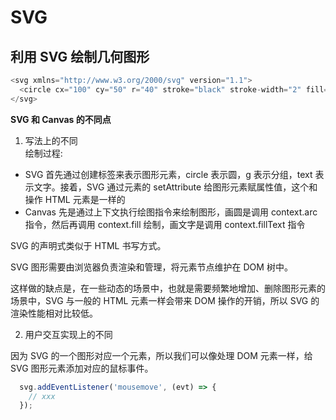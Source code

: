 
# SVG  

## 利用 SVG 绘制几何图形  

<Example />

``` javascript  
<svg xmlns="http://www.w3.org/2000/svg" version="1.1">
  <circle cx="100" cy="50" r="40" stroke="black" stroke-width="2" fill="orange" />
</svg>
```  

**SVG 和 Canvas 的不同点**  

1. 写法上的不同  
绘制过程:  
- SVG 首先通过创建标签来表示图形元素，circle 表示圆，g 表示分组，text 表示文字。接着，SVG 通过元素的 setAttribute 给图形元素赋属性值，这个和操作 HTML 元素是一样的  
- Canvas 先是通过上下文执行绘图指令来绘制图形，画圆是调用 context.arc 指令，然后再调用 context.fill 绘制，画文字是调用 context.fillText 指令  

SVG 的声明式类似于 HTML 书写方式。  

SVG 图形需要由浏览器负责渲染和管理，将元素节点维护在 DOM 树中。  

这样做的缺点是，在一些动态的场景中，也就是需要频繁地增加、删除图形元素的场景中，SVG 与一般的 HTML 元素一样会带来 DOM 操作的开销，所以 SVG 的渲染性能相对比较低。  

2. 用户交互实现上的不同  

因为 SVG 的一个图形对应一个元素，所以我们可以像处理 DOM 元素一样，给 SVG 图形元素添加对应的鼠标事件。  

``` javascript  
  svg.addEventListener('mousemove', (evt) => {
    // xxx
  });

```  